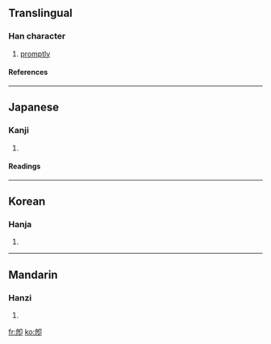 {{see|即}}

==Translingual==
===Han character===
{{Han char|rn=26|rad=卩|as=07|sn=9|four=|canj=竹心尸中 (HPSL), X竹心尸中 (XHPSL)}}
# [[promptly]]
====References====
{{Han ref|kx=0160.030|dkj=02872|hdz=10316.020|uh=537D|ud=21373}}
----
==Japanese==
===Kanji===
{{ja-kanji|grade=|rs=卩07}}
# {{defn|Japanese}} 
====Readings====
{{ja-readings|on=[[そく]] (soku), [[しょく]] (shoku)|kun=[[つく]] (tsuku), [[すなわち]] (sunawachi), [[もし]] (moshi)}}
----
==Korean==
===Hanja===
{{ko-hanja|hangeul=즉|rv=jeuk|mr=chŭk}}
# {{defn|Korean}}
----
==Mandarin==
===Hanzi===
{{cmn-hanzi|pin=[[jí]] ([[ji2]])|wg=chi<sup>2</sup>}}
# {{defn|Mandarin}}

[[fr:卽]]
[[ko:卽]]